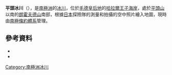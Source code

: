 {{coord|69|16|S|39|48|E|source:GNIS|display=title}}

'''平頭冰川'''（{{lang-en|Heitō Glacier}}），是[[南極洲|南極洲]]的[[冰川|冰川]]，位於[[毛德皇后地|毛德皇后地]]的[[哈拉爾王子海岸|哈拉爾王子海岸]]，處於[[平頭山|平頭山]]以南的[[朗霍夫德山|朗霍夫德山]]南部，根據[[日本|日本]]探險隊的測量和拍攝的空中照片繪入地圖，現時由[[南極條約體系|南極條約體系]]管理。

==參考資料==
*{{cite gnis | type = antarid | id = 6587| name = Heitō Glacier | accessdate = 2012-06-09}}
*{{usgs-gazetteer|id=6587|name=Heitō Glacier}}

{{Antarctica-geo-stub}}
[[Category:南極洲冰川|Category:南極洲冰川]]